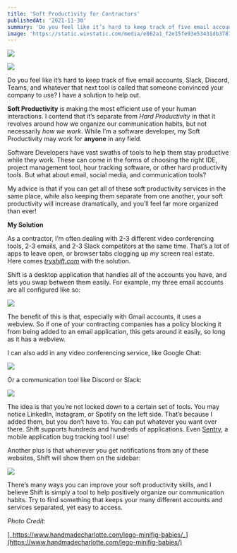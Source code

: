 ```yaml
---
title: 'Soft Productivity for Contractors'
publishedAt: '2021-11-30'
summary: 'Do you feel like it’s hard to keep track of five email accounts, Slack, Discord, Teams, and whatever that next tool is called that someone convinced your company to use? I have a solution to help out.'
image: 'https://static.wixstatic.com/media/e862a1_f2e15fe93e53431db3787e765636d6a6~mv2.jpg/v1/fill/w_700,h_392,al_c,lg_1,q_80,enc_auto/e862a1_f2e15fe93e53431db3787e765636d6a6~mv2.jpg'
---
```


![](https://static.wixstatic.com/media/e862a1_f2e15fe93e53431db3787e765636d6a6~mv2.jpg/v1/fill/w_700,h_392,al_c,lg_1,q_80,enc_auto/e862a1_f2e15fe93e53431db3787e765636d6a6~mv2.jpg)

[![](https://img.shields.io/badge/Originally%20Posted%20%40-Bravo%20LT-blue?style=for-the-badge)](https://www.bravolt.com)

Do you feel like it’s hard to keep track of five email accounts, Slack, Discord, Teams, and whatever that next tool is called that someone convinced your company to use? I have a solution to help out.

**Soft Productivity** is making the most efficient use of your human interactions. I contend that it’s separate from _Hard Productivity_ in that it revolves around how we organize our communication habits, but not necessarily _how we work_. While I’m a software developer, my Soft Productivity may work for **anyone** in any field.

Software Developers have vast swaths of tools to help them stay productive while they work. These can come in the forms of choosing the right IDE, project management tool, hour tracking software, or other hard productivity tools. But what about email, social media, and communication tools?

My advice is that if you can get all of these soft productivity services in the same place, while also keeping them separate from one another, your soft productivity will increase dramatically, and you’ll feel far more organized than ever!

**My Solution**

As a contractor, I’m often dealing with 2-3 different video conferencing tools, 2-3 emails, and 2-3 Slack competitors at the same time. That’s a lot of apps to leave open, or browser tabs clogging up my screen real estate. Here comes [_tryshift.com_](https://tryshift.com/) with the solution.

Shift is a desktop application that handles all of the accounts you have, and lets you swap between them easily. For example, my three email accounts are all configured like so:

![](https://static.wixstatic.com/media/e862a1_859bfb122d93414b97e3dc3d902823b9~mv2.png/v1/fill/w_314,h_337,al_c,q_85,usm_0.66_1.00_0.01,enc_auto/e862a1_859bfb122d93414b97e3dc3d902823b9~mv2.png)

The benefit of this is that, especially with Gmail accounts, it uses a webview. So if one of your contracting companies has a policy blocking it from being added to an email application, this gets around it easily, so long as it has a webview.

I can also add in any video conferencing service, like Google Chat:

![](https://static.wixstatic.com/media/e862a1_e07c8e46245348eb968bdaa97fadd19e~mv2.png/v1/fill/w_361,h_429,al_c,q_85,usm_0.66_1.00_0.01,enc_auto/e862a1_e07c8e46245348eb968bdaa97fadd19e~mv2.png)

Or a communication tool like Discord or Slack:

![](https://static.wixstatic.com/media/e862a1_a2c4e3fea10f4fe09b7ef2d3c1eba7bc~mv2.png/v1/fill/w_464,h_279,al_c,q_85,usm_0.66_1.00_0.01,enc_auto/e862a1_a2c4e3fea10f4fe09b7ef2d3c1eba7bc~mv2.png)

The idea is that you’re not locked down to a certain set of tools. You may notice LinkedIn, Instagram, or Spotify on the left side. That’s because I added them, but you don’t have to. You can put whatever you want over there. Shift supports hundreds and hundreds of applications. Even [Sentry](https://sentry.io/welcome/), a mobile application bug tracking tool I use!

Another plus is that whenever you get notifications from any of these websites, Shift will show them on the sidebar:

![](https://static.wixstatic.com/media/e862a1_60991892e79c45a79f4368778c87648b~mv2.png/v1/fill/w_309,h_406,al_c,q_85,usm_0.66_1.00_0.01,enc_auto/e862a1_60991892e79c45a79f4368778c87648b~mv2.png)

There’s many ways you can improve your soft productivity skills, and I believe Shift is simply a tool to help positively organize our communication habits. Try to find something that keeps your many different accounts and services separated, yet easy to access.

_Photo Credit:_

[_https://www.handmadecharlotte.com/lego-minifig-babies/_](https://www.handmadecharlotte.com/lego-minifig-babies/)
